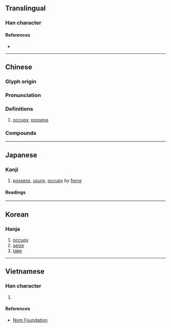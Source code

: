 {{character info/new}}
{{also|占|估}}
==Translingual==

===Han character===
{{Han char|rn=9|rad=人|as=05|sn=7|four=21260|canj=OYR|ids=⿰亻占}}

====References====
* {{Han ref|kx=0098.140|dkj=00510|dj=0208.040|hdz=10131.090|uh=4F54|ud=20308|bh=A6FB|bd=42747}}

----

==Chinese==
{{zh-forms|s=占|t2=占}}

===Glyph origin===
{{Han etym}}

===Pronunciation===
{{zh-pron
|m=zhàn
|c=zim3
|h=pfs=cham/chiam
|mn=chiàm
|mc=y
|oc=y
|ma=y
|cat=v
}}

===Definitions===
{{zh-hanzi}}

# [[occupy]]; [[possess]]

===Compounds===
{{der3|lang=zh|title=Compounds
|{{zh-l|佔據}}
|{{zh-l|佔領}}
|{{zh-l|佔領者}}
|{{zh-l|佔滿}}
|{{zh-l|佔便宜}}
|{{zh-l|佔上風}}
|{{zh-l|佔為己有}}
|{{zh-l|佔下風}}
|{{zh-l|佔先}}
|{{zh-l|佔線}}
|{{zh-l|佔用}}
|{{zh-l|佔優}}
|{{zh-l|佔優勢}}
|{{zh-l|佔有}}
|{{zh-l|佔有率}}
|{{zh-l|佔主導地位}}
}}

----

==Japanese==

===Kanji===
{{ja-kanji|grade=|rs=人05}}

# [[possess]], [[usurp]], [[occupy]] by [[force]]

====Readings====
{{ja-readings
|goon=[[ちん]] (chin)
|kanon=[[せん]] (sen)
|kun=[[みる|み.る]] (mi.ru), [[うかがう|うかが.う]] (ukaga.u), [[しめる|しめ.る]] (shime.ru)
}}

----

==Korean==

===Hanja===
{{ko-hanja|hangeul=점|rv=jeom|mr=chŏm}}

# [[occupy]]
# [[seize]]
# [[take]]

----

==Vietnamese==

===Han character===
{{vi-hantu|[[chiêm]], [[chiếm]]|rs=人05}}

# {{defn|lang=vi|sort=人05}}

====References====
* [http://nomfoundation.org/common/nom_details.php?codepoint=4f54 Nom Foundation]